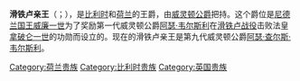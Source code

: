 '''滑铁卢亲王'''（{{lang-en|Prince of Waterloo}}；{{lang-nl|Prins van Waterloo}}），是[[比利时|比利时]]和[[荷兰|荷兰]]的王爵，由[[威灵顿公爵|威灵顿公爵]]把持。这个爵位是[[尼德兰国王|尼德兰国王]][[威廉一世|威廉一世]]为了奖励第一代威灵顿公爵[[阿瑟·韦尔斯利|阿瑟·韦尔斯利]]在[[滑铁卢战役|滑铁卢战役]]击败法皇[[拿破仑一世|拿破仑一世]]的功勋而设立的。现在的滑铁卢亲王是第九代威灵顿公爵[[阿瑟·查尔斯·韦尔斯利|阿瑟·查尔斯·韦尔斯利]]。

[[Category:荷兰贵族|Category:荷兰贵族]]
[[Category:比利时贵族|Category:比利时贵族]]
[[Category:英国贵族|Category:英国贵族]]